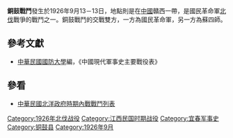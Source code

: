{{Infobox Military Conflict|
campaign=|
image=|
caption=|
conflict=銅鼓戰鬥|
date=1926年9月13日|
place=[[中國|中國]]贛西|
result=國軍曾於之前遭乙方主力包圍於豐田，危家坳附近，後突圍並佔領銅鼓之重要據點|
combatant1=國民革命軍一軍一師|
combatant2=蘇四師| 
commander1=[[王俊|王俊]]|
commander2=[[謝鴻勛|謝鴻勛]]|
strength1=|
strength2=|
casualties1=|
casualties2=|
}}
'''銅鼓戰鬥'''發生於1926年9月13－13日，地點則是在[[中國|中國]]贛西一帶，是國民革命軍[[國民革命軍北伐|北伐]]戰爭的戰鬥之一。銅鼓戰鬥的交戰雙方，一方為國民革命軍，另一方為蘇四師。
==參考文獻==
*[[中華民國|中華民國]][[國防大學_(臺灣)|國防大學]]編，《中國現代軍事史主要戰役表》
==參看==
*[[中華民國北洋政府時期內戰戰鬥列表|中華民國北洋政府時期內戰戰鬥列表]]

[[Category:1926年北伐战役|Category:1926年北伐战役]]
[[Category:江西民国时期战役|Category:江西民国时期战役]]
[[Category:宜春军事史|Category:宜春军事史]]
[[Category:铜鼓县|Category:铜鼓县]]
[[Category:1926年9月|Category:1926年9月]]